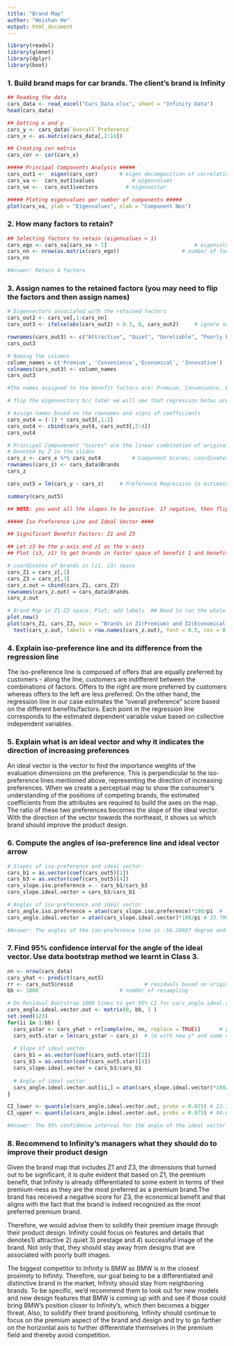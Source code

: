 ```yaml
---
title: "Brand Map"
author: "Weishan He"
output: html_document
---
```


```r
library(readxl)
library(glmnet)
library(dplyr)
library(boot)
```

### 1. Build brand maps for car brands. The client's brand is Infinity
```r
## Reading the data
cars_data <- read_excel("Cars_Data.xlsx", sheet = "Infinity Data")
head(cars_data)

## Getting x and y
cars_y <- cars_data$`Overall Preference`
cars_x <- as.matrix(cars_data[,2:16])

## Creating cor matrix
cars_cor <- cor(cars_x)

##### Principal Components Analysis #####
cars_out1 <-  eigen(cars_cor)	    # eigen decomposition of correlation matrix
cars_va <-  cars_out1$values			# eigenvalues
cars_ve <-  cars_out1$vectors		  # eigenvector

##### Ploting eigenvalues per number of components #####
plot(cars_va, ylab = "Eigenvalues", xlab = "Component Nos")				# screen plot
```

### 2. How many factors to retain?
```r
## Selecting factors to retain (eigenvalues > 1)
cars_ego <- cars_va[cars_va > 1]							# eigenvalues > 1
cars_nn <- nrow(as.matrix(cars_ego))					# number of factors to retain
cars_nn 

#Answer: Retain 4 factors
```

### 3. Assign names to the retained factors (you may need to flip the factors and then assign names)
```r
# Eigenvectors associated with the retained factors
cars_out2 <- cars_ve[,1:cars_nn]			
cars_out3 <- ifelse(abs(cars_out2) < 0.3, 0, cars_out2)		# ignore small values < 0.3

rownames(cars_out3) <- c("Attractive", "Quiet", "Unreliable", "Poorly Built", "Interesting", "Sporty", "Uncomfortable", "Roomy", "Easy Service", "Prestige", "Common", "Economical", "Successful", "AvantGarde", "Poor Value")
cars_out3

# Naming the columns
column_names = c('Premium', 'Convenience','Economical', 'Innovative')
colnames(cars_out3) <- column_names
cars_out3

#The names assigned to the benefit factors are: Premium, Convenience, Economical and Innovative.

# flip the eigenvectors b/c later we will see that regression betas are negative. We flip the eignevector so that the slopes become positive for naming the four benefits

# Assign names based on the rownames and signs of coefficients
cars_out4 = (-1) * cars_out3[,1:2]	
cars_out4 <- cbind(cars_out4, cars_out3[,3:4])
cars_out4

# Principal Componenent "Scores" are the linear combination of original variables, where the weights come from the eigenvectors.
# Denoted by Z in the slides
cars_z <- cars_x %*% cars_out4			# Component Scores; coordinates of the brands in the map
rownames(cars_z) <- cars_data$Brands
cars_z

cars_out5 = lm(cars_y ~ cars_z)		# Preference Regression to estimate how benefits drive overall preferences = f(benefits)

summary(cars_out5)

## NOTE: you want all the slopes to be positive. If negative, then flip those Z variables by multiplying by -1. 
```

```r
##### Iso Preference Line and Ideal Vector ####			

## Significant Benefit Factors: Z1 and Z3

## Let z3 be the y-axis and z1 as the x-axis	
## Plot (z3, z1) to get brands in factor space of benefit 1 and benefit 3 

# coordinates of brands in (z1, z3) space
cars_Z1 = cars_z[,1]
cars_Z3 = cars_z[,3]
cars_z.out = cbind(cars_Z1, cars_Z3)
rownames(cars_z.out) = cars_data$Brands
cars_z.out

# Brand Map in Z1-Z3 space. Plot, add labels  ## Need to run the whole chunk to work
plot.new()
plot(cars_Z1, cars_Z3, main = "Brands in Z1(Premium) and Z2(Economical) space", xlab = "Premium", ylab = "Economical", col = "lightblue", pch = 16, cex = 1) +
  text(cars_z.out, labels = row.names(cars_z.out), font = 0.5, cex = 0.5, pos = 4)	# labeling brands					

```

### 4. Explain iso-preference line and its difference from the regression line
The iso-preference line is composed of offers that are equally preferred by customers - along the line, customers are indifferent between the combinations of factors. Offers to the right are more preferred by customers whereas offers to the left are less preferred. On the other hand, the regression line in our case estimates the “overall preference” score based on the different benefits/factors. Each point in the regression line corresponds to the estimated dependent variable value based on collective independent variables.

### 5. Explain what is an ideal vector and why it indicates the direction of increasing preferences 
An ideal vector is the vector to find the importance weights of the evaluation dimensions on the preference. This is perpendicular to the iso-preference lines mentioned above, representing the direction of increasing preferences. When we create a perceptual map to show the consumer’s understanding of the positions of competing brands, the estimated coefficients from the attributes are required to build the axes on the map. The ratio of these two preferences becomes the slope of the ideal vector. With the direction of the vector towards the northeast, it shows us which brand should improve the product design.

### 6. Compute the angles of iso-preference line and ideal vector arrow
```r
# Slopes of iso-preference and ideal vector	
cars_b1 = as.vector(coef(cars_out5)[2])
cars_b3 = as.vector(coef(cars_out5)[4])
cars_slope.iso.preference = - cars_b1/cars_b3						
cars_slope.ideal.vector = cars_b3/cars_b1 						

# Angles of iso-preference and ideal vector	
cars_angle.iso.preference = atan(cars_slope.iso.preference)*180/pi	# -56.20927
cars_angle.ideal.vector = atan(cars_slope.ideal.vector)*180/pi # 33.79073

#Answer: The angles of the iso-preference line is -56.20927 degree and that of the ideal vector arrow is 33.79073 degree.
```

### 7. Find 95% confidence interval for the angle of the ideal vector. Use data bootstrap method we learnt in Class 3.
```r
nn <- nrow(cars_data)
cars_yhat <- predict(cars_out5)
rr <- cars_out5$resid						# residuals based on original data, to be used for resampling
bb <- 1000							# number of resampling

# Do Residual Bootstrap 1000 times to get 95% CI for cars_angle.ideal.vector.out
cars_angle.ideal.vector.out <- matrix(0, bb, 1 )
set.seed(123)
for(ii in 1:bb) {
  cars_ystar <- cars_yhat + rr[sample(nn, nn, replace = TRUE)]		# y* with original yhat plus r*
  cars_out5.star = lm(cars_ystar ~ cars_z)	# lm with new y* and same cars_z to get new b1hat* and b3hat*
  
  # Slope of ideal vector	
  cars_b1 = as.vector(coef(cars_out5.star)[2])
  cars_b3 = as.vector(coef(cars_out5.star)[4])
  cars_slope.ideal.vector = cars_b3/cars_b1 	
  
  # Angle of ideal vector	
  cars_angle.ideal.vector.out[ii,] = atan(cars_slope.ideal.vector)*180/pi # 33.79073
}

CI_lower <- quantile(cars_angle.ideal.vector.out, probs = 0.025) # 22.14003
CI_upper <- quantile(cars_angle.ideal.vector.out, probs = 0.975) # 44.85088

#Answer: The 95% confidence interval for the angle of the ideal vector is (22.14003, 44.85088).
```

### 8. Recommend to Infinity's managers what they should do to improve their product design
Given the brand map that includes Z1 and Z3, the dimensions that turned out to be significant, it is quite evident that based on Z1, the premium benefit, that Infinity is already differentiated to some extent in terms of their premium-ness as they are the most preferred as a premium brand.The brand has received a negative score for Z3, the economical benefit and that aligns with the fact that the brand is indeed recognized as the most preferred premium brand.

Therefore, we would advise them to solidify their premium image through their product design. Infinity could focus on features and details that denotes1) attractive 2) quiet 3) prestage and 4) successful image of the brand. Not only that, they should stay away from designs that are associated with poorly built images.

The biggest competitor to Infinity is BMW as BMW is in the closest proximity to Infinity. Therefore, our goal being to be a differentiated and distinctive brand in the market, Infinity should stay from neighboring brands. To be specific, we’d recommend them to look out for new models and new design features that BMW is coming up with and see if those could bring BMW’s position closer to Infinity’s, which then becomes a bigger threat. Also, to solidify their brand positioning, Infinity should continue to focus on the premium aspect of the brand and design and try to go farther on the horizontal axis to further differentiate themselves in the premium field and thereby avoid competition.